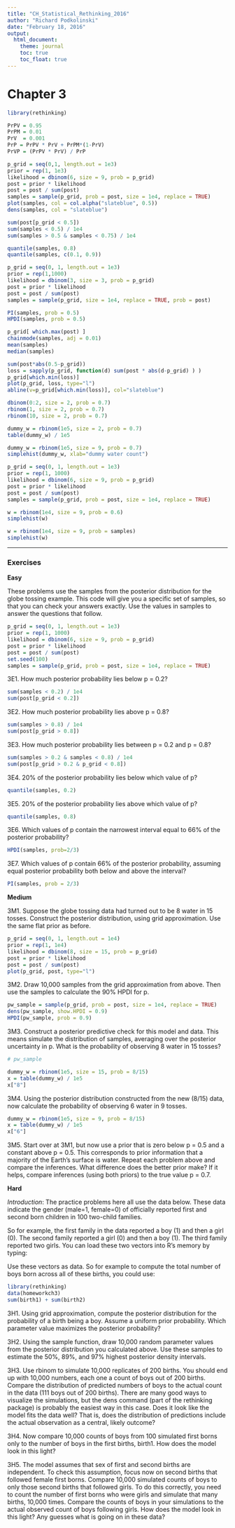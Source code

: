 ```yaml
---
title: "CH_Statistical_Rethinking_2016"
author: "Richard Podkolinski"
date: "February 18, 2016"
output: 
  html_document:
    theme: journal
    toc: true
    toc_float: true
---
```


# Chapter 3

```r
library(rethinking)

PrPV = 0.95
PrPM = 0.01
PrV  = 0.001
PrP = PrPV * PrV + PrPM*(1-PrV)
PrVP = (PrPV * PrV) / PrP
```

```r
p_grid = seq(0,1, length.out = 1e3)
prior = rep(1, 1e3)
likelihood = dbinom(6, size = 9, prob = p_grid)
post = prior * likelihood
post = post / sum(post)
samples = sample(p_grid, prob = post, size = 1e4, replace = TRUE)
plot(samples, col = col.alpha("slateblue", 0.5))
dens(samples, col = "slateblue")
```

```r
sum(post[p_grid < 0.5])
sum(samples < 0.5) / 1e4
sum(samples > 0.5 & samples < 0.75) / 1e4
```


```r
quantile(samples, 0.8)
quantile(samples, c(0.1, 0.9))
```


```r
p_grid = seq(0, 1, length.out = 1e3)
prior = rep(1,1000)
likelihood = dbinom(3, size = 3, prob = p_grid)
post = prior * likelihood
post = post / sum(post)
samples = sample(p_grid, size = 1e4, replace = TRUE, prob = post)

PI(samples, prob = 0.5)
HPDI(samples, prob = 0.5)
```


```r
p_grid[ which.max(post) ]
chainmode(samples, adj = 0.01)
mean(samples)
median(samples)
```

```r
sum(post*abs(0.5-p_grid))
loss = sapply(p_grid, function(d) sum(post * abs(d-p_grid) ) )
p_grid[which.min(loss)]
plot(p_grid, loss, type="l")
abline(v=p_grid[which.min(loss)], col="slateblue")
```

```r
dbinom(0:2, size = 2, prob = 0.7)
rbinom(1, size = 2, prob = 0.7)
rbinom(10, size = 2, prob = 0.7)
```

```r
dummy_w = rbinom(1e5, size = 2, prob = 0.7)
table(dummy_w) / 1e5

dummy_w = rbinom(1e5, size = 9, prob = 0.7)
simplehist(dummy_w, xlab="dummy water count")
```

```r
p_grid = seq(0, 1, length.out = 1e3)
prior = rep(1, 1000)
likelihood = dbinom(6, size = 9, prob = p_grid)
post = prior * likelihood
post = post / sum(post)
samples = sample(p_grid, prob = post, size = 1e4, replace = TRUE)

w = rbinom(1e4, size = 9, prob = 0.6)
simplehist(w)

w = rbinom(1e4, size = 9, prob = samples)
simplehist(w)
```

*** 

### Exercises

**Easy**

These problems use the samples from the posterior distribution for the globe tossing example. This code will give you a specific set of samples, so that you can check your answers exactly. Use the values in samples to answer the questions that follow.

```r
p_grid = seq(0, 1, length.out = 1e3)
prior = rep(1, 1000)
likelihood = dbinom(6, size = 9, prob = p_grid)
post = prior * likelihood
post = post / sum(post)
set.seed(100)
samples = sample(p_grid, prob = post, size = 1e4, replace = TRUE)
```

3E1. How much posterior probability lies below p = 0.2?

```r
sum(samples < 0.2) / 1e4
sum(post[p_grid < 0.2])
```


3E2. How much posterior probability lies above p = 0.8?
```r
sum(samples > 0.8) / 1e4
sum(post[p_grid > 0.8])
```


3E3. How much posterior probability lies between p = 0.2 and p = 0.8?
```r
sum(samples > 0.2 & samples < 0.8) / 1e4
sum(post[p_grid > 0.2 & p_grid < 0.8])
```


3E4. 20% of the posterior probability lies below which value of p?
```r
quantile(samples, 0.2)
```


3E5. 20% of the posterior probability lies above which value of p?
```r
quantile(samples, 0.8)
```


3E6. Which values of p contain the narrowest interval equal to 66% of the posterior probability?
```r
HPDI(samples, prob=2/3)
```


3E7. Which values of p contain 66% of the posterior probability, assuming equal posterior probability both below and above the interval?

```r
PI(samples, prob = 2/3)
```

**Medium**

3M1. Suppose the globe tossing data had turned out to be 8 water in 15 tosses. Construct the posterior distribution, using grid approximation. Use the same flat prior as before.

```r
p_grid = seq(0, 1, length.out = 1e4)
prior = rep(1, 1e4)
likelihood = dbinom(8, size = 15, prob = p_grid)
post = prior * likelihood
post = post / sum(post)
plot(p_grid, post, type="l")
```


3M2. Draw 10,000 samples from the grid approximation from above. Then use the samples to calculate the 90% HPDI for p.

```r
pw_sample = sample(p_grid, prob = post, size = 1e4, replace = TRUE)
dens(pw_sample, show.HPDI = 0.9)
HPDI(pw_sample, prob = 0.9)
```


3M3. Construct a posterior predictive check for this model and data. This means simulate the distribution of samples, averaging over the posterior uncertainty in p. What is the probability of observing 8 water in 15 tosses?

```r
# pw_sample

dummy_w = rbinom(1e5, size = 15, prob = 8/15)
x = table(dummy_w) / 1e5
x["8"]
```


3M4. Using the posterior distribution constructed from the new (8/15) data, now calculate the probability of observing 6 water in 9 tosses.

```r
dummy_w = rbinom(1e5, size = 9, prob = 8/15)
x = table(dummy_w) / 1e5
x["6"]
```


3M5. Start over at 3M1, but now use a prior that is zero below p = 0.5 and a constant above p = 0.5. This corresponds to prior information that a majority of the Earth’s surface is water. Repeat each problem above and compare the inferences. What difference does the better prior make? If it helps, compare inferences (using both priors) to the true value p = 0.7.


**Hard**

*Introduction*: The practice problems here all use the data below. These data indicate the gender (male=1, female=0) of officially reported first and second born children in 100 two-child families.

So for example, the first family in the data reported a boy (1) and then a girl (0). The second family reported a girl (0) and then a boy (1). The third family reported two girls. You can load these two vectors into R’s memory by typing:

Use these vectors as data. So for example to compute the total number of boys born across all of these
births, you could use:

```r
library(rethinking)
data(homeworkch3)
sum(birth1) + sum(birth2)
```


3H1. Using grid approximation, compute the posterior distribution for the probability of a birth being a boy. Assume a uniform prior probability. Which parameter value maximizes the posterior probability?

3H2. Using the sample function, draw 10,000 random parameter values from the posterior distribution you calculated above. Use these samples to estimate the 50%, 89%, and 97% highest posterior density intervals.

3H3. Use rbinom to simulate 10,000 replicates of 200 births. You should end up with 10,000 numbers, each one a count of boys out of 200 births. Compare the distribution of predicted numbers of boys to the actual count in the data (111 boys out of 200 births). There are many good ways to visualize the simulations, but the dens command (part of the rethinking package) is probably the easiest way in this case. Does it look like the model fits the data well? That is, does the distribution of predictions include the actual observation as a central, likely outcome?

3H4. Now compare 10,000 counts of boys from 100 simulated first borns only to the number of boys in the first births, birth1. How does the model look in this light?

3H5. The model assumes that sex of first and second births are independent. To check this assumption, focus now on second births that followed female first borns. Compare 10,000 simulated counts of boys to only those second births that followed girls. To do this correctly, you need to count the number of first borns who were girls and simulate that many births, 10,000 times. Compare the counts of boys in your simulations to the actual observed count of boys following girls. How does the model look in this light? Any guesses what is going on in these data?

